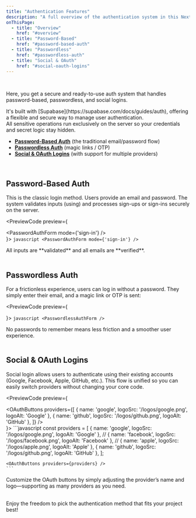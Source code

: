 ```yaml
---
title: "Authentication Features"
description: "A full overview of the authentication system in this Next.js + Supabase boilerplate, including password-based, passwordless, and OAuth logins."
onThisPage:
  - title: "Overview"
    href: "#overview"
  - title: "Password-Based"
    href: "#password-based-auth"
  - title: "Passwordless"
    href: "#passwordless-auth"
  - title: "Social & OAuth"
    href: "#social-oauth-logins"
---
```


<div id="overview" />

<Divider />

<br/>

Here, you get a secure and ready-to-use auth system that handles password-based, passwordless, and social logins.
<div className="flex my-2" />
It's built with [Supabase](https://supabase.com/docs/guides/auth), offering a flexible and secure way to manage user authentication.
<div className="flex my-4" />
<Info>
    All sensitive operations run exclusively on the server so your credentials and secret logic stay hidden.
</Info>
<div className="flex my-8" />

- **[Password-Based Auth](#password-based-auth)** (the traditional email/password flow)
- **[Passwordless Auth](#passwordless-auth)** (magic links / OTP)
- **[Social & OAuth Logins](#social-oauth-logins)** (with support for multiple providers)

<br />

## Password-Based Auth

<div id="password-based-auth" />

This is the classic login method. Users provide an email and password. The system validates inputs (using) and processes sign-ups or sign-ins securely on the server.

<PreviewCode preview={
    <div className="flex w-full px-2">
        <PasswordAuthForm mode={'sign-in'} />
    </div>
}>
    ```javascript
    <PasswordAuthForm mode={'sign-in'} />
    ```
</PreviewCode>

<Callout title="Note!">
    All inputs are **validated** and all emails are **verified**.
</Callout>

<br/>
<Divider />
<br/>

## Passwordless Auth

<div id="passwordless-auth" />

For a frictionless experience, users can log in without a password. They simply enter their email, and a magic link or OTP is sent:

<PreviewCode preview={
    <div className="flex w-full px-2">
        <PasswordlessAuthForm />
    </div>
}>
    ```javascript
    <PasswordlessAuthForm />
    ```
</PreviewCode>

<Info>
    No passwords to remember means less friction and a smoother user experience.
</Info>

<br/>
<Divider />
<br/>

## Social & OAuth Logins

<div id="social-oauth-logins" />

Social login allows users to authenticate using their existing accounts (Google, Facebook, Apple, GitHub, etc.). This flow is unified so you can easily switch providers without changing your core code.

<PreviewCode preview={
    <div className="flex w-full px-2">
        <OAuthButtons providers={[
            { name: 'google', logoSrc: '/logos/google.png', logoAlt: 'Google' },
            { name: 'github', logoSrc: '/logos/github.png', logoAlt: 'GitHub' },
        ]} />
    </div>
}>
    ```javascript
    const providers = [
        { name: 'google', logoSrc: '/logos/google.png', logoAlt: 'Google' },
        // { name: 'facebook', logoSrc: '/logos/facebook.png', logoAlt: 'Facebook' },
        // { name: 'apple', logoSrc: '/logos/apple.png', logoAlt: 'Apple' },
        { name: 'github', logoSrc: '/logos/github.png', logoAlt: 'GitHub' },
    ];

    <OAuthButtons providers={providers} />
    ```
</PreviewCode>

<Tip>
    Customize the OAuth buttons by simply adjusting the provider’s name and logo—supporting as many providers as you need.
</Tip>

<br/>
<Divider />
<br/>


Enjoy the freedom to pick the authentication method that fits your project best!

<br/>
<br/>
